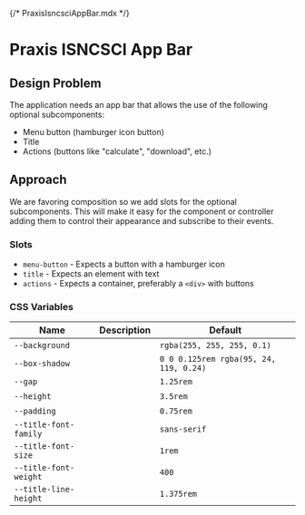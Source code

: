 {/* PraxisIsncsciAppBar.mdx */}


<Meta of={Stories} />

# Praxis ISNCSCI App Bar

## Design Problem

The application needs an app bar that allows the use of the following optional subcomponents:

- Menu button (hamburger icon button)
- Title
- Actions (buttons like "calculate", "download", etc.)

## Approach

We are favoring composition so we add slots for the optional subcomponents.
This will make it easy for the component or controller adding them to control their appearance and subscribe to their events.

### Slots

- `menu-button` - Expects a button with a hamburger icon
- `title` - Expects an element with text
- `actions` - Expects a container, preferably a `<div>` with buttons

### CSS Variables

<table>
  <thead>
    <tr>
      <th>Name</th>
      <th>Description</th>
      <th>Default</th>
    </tr>
  </thead>
  <tbody>
    <tr>
      <td>
        <code>--background</code>
      </td>
      <td>&nbsp;</td>
      <td>
        <code>rgba(255, 255, 255, 0.1)</code>
      </td>
    </tr>
    <tr>
      <td>
        <code>--box-shadow</code>
      </td>
      <td>&nbsp;</td>
      <td>
        <code>0 0 0.125rem rgba(95, 24, 119, 0.24)</code>
      </td>
    </tr>
    <tr>
      <td>
        <code>--gap</code>
      </td>
      <td>&nbsp;</td>
      <td>
        <code>1.25rem</code>
      </td>
    </tr>
    <tr>
      <td>
        <code>--height</code>
      </td>
      <td>&nbsp;</td>
      <td>
        <code>3.5rem</code>
      </td>
    </tr>
    <tr>
      <td>
        <code>--padding</code>
      </td>
      <td>&nbsp;</td>
      <td>
        <code>0.75rem</code>
      </td>
    </tr>
    <tr>
      <td>
        <code>--title-font-family</code>
      </td>
      <td>&nbsp;</td>
      <td>
        <code>sans-serif</code>
      </td>
    </tr>
    <tr>
      <td>
        <code>--title-font-size</code>
      </td>
      <td>&nbsp;</td>
      <td>
        <code>1rem</code>
      </td>
    </tr>
    <tr>
      <td>
        <code>--title-font-weight</code>
      </td>
      <td>&nbsp;</td>
      <td>
        <code>400</code>
      </td>
    </tr>
    <tr>
      <td>
        <code>--title-line-height</code>
      </td>
      <td>&nbsp;</td>
      <td>
        <code>1.375rem</code>
      </td>
    </tr>
  </tbody>
</table>

<Canvas of={Stories.Primary} />
